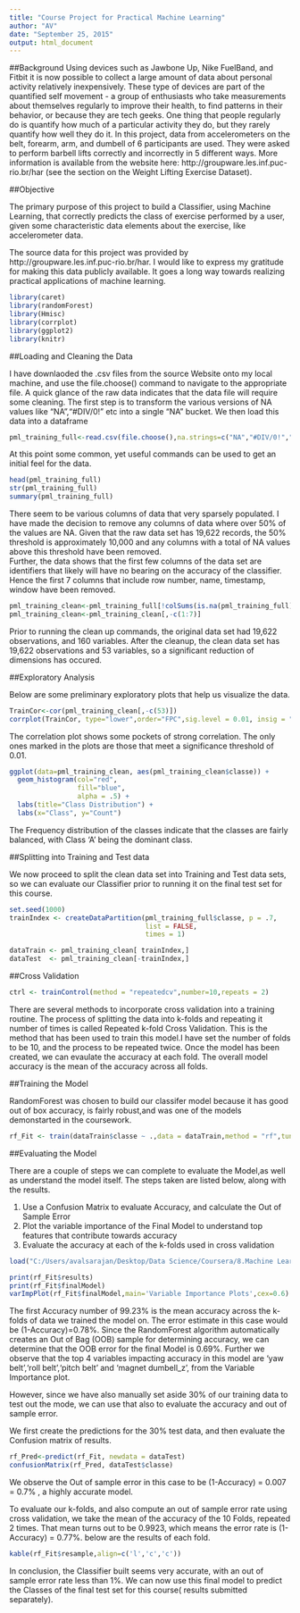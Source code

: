 ```yaml
---
title: "Course Project for Practical Machine Learning"
author: "AV"
date: "September 25, 2015"
output: html_document
---
```


##Background
Using devices such as Jawbone Up, Nike FuelBand, and Fitbit it is now possible to collect a large amount of data about personal activity relatively inexpensively. These type of devices are part of the quantified self movement - a group of enthusiasts who take measurements about themselves regularly to improve their health, to find patterns in their behavior, or because they are tech geeks. One thing that people regularly do is quantify how much of a particular activity they do, but they rarely quantify how well they do it. In this project,  data from accelerometers on the belt, forearm, arm, and dumbell of 6 participants are used. They were asked to perform barbell lifts correctly and incorrectly in 5 different ways. More information is available from the website here: http://groupware.les.inf.puc-rio.br/har (see the section on the Weight Lifting Exercise Dataset).


##Objective

The primary purpose of this project to build a Classifier, using Machine Learning, that correctly predicts the class of exercise performed by a user, given some characteristic data elements about the exercise, like accelerometer data.

The source data for this project was provided by  http://groupware.les.inf.puc-rio.br/har. I would like to express my gratitude for making this data publicly available. It goes a long way towards realizing practical applications of machine learning.

```r
library(caret)
library(randomForest)
library(Hmisc)
library(corrplot)
library(ggplot2)
library(knitr)
```

##Loading and Cleaning the Data

I have downlaoded the .csv files from the source Website onto my local machine, and use the file.choose() command to navigate to the appropriate file. A quick glance of the raw data indicates that the data file will require some cleaning. The first step is to transform the various versions of NA values like "NA","#DIV/0!" etc into a single "NA" bucket. We then load this data into a dataframe

```r
pml_training_full<-read.csv(file.choose(),na.strings=c("NA","#DIV/0!",""))
```
  
At this point some common, yet useful commands can be used to get an initial feel for the data.  

```r
head(pml_training_full)
str(pml_training_full)
summary(pml_training_full)
```  

There seem to be various columns of data that very sparsely populated. I have made the decision to remove any columns of data where over 50% of the values are NA. Given that the raw data set has 19,622 records, the 50% threshold is approximately 10,000 and any columns with a total of NA values above this threshold have been removed.  
Further, the data shows that the first few columns of the data set are identifiers that likely will have no bearing on the accuracy of the classifier. Hence the first 7 columns that include row number, name, timestamp, window have been removed. 
 
```r
pml_training_clean<-pml_training_full[!colSums(is.na(pml_training_full)) > 10000]
pml_training_clean<-pml_training_clean[,-c(1:7)]
```  

Prior to running the clean up commands, the original data set had 19,622 observations, and 160 variables. After the cleanup, the clean data set has 19,622 observations and 53 variables, so a significant reduction of dimensions has occured.

##Exploratory Analysis

Below are some preliminary exploratory plots that help us visualize the data. 


```r
TrainCor<-cor(pml_training_clean[,-c(53)])
corrplot(TrainCor, type="lower",order="FPC",sig.level = 0.01, insig = "blank", tl.pos = "n",title="Correlation Plot",mar=c(0,0,1,0))
```

The correlation plot shows some pockets of strong correlation. The only ones marked in the plots are those that meet a significance threshold of 0.01.

```r
ggplot(data=pml_training_clean, aes(pml_training_clean$classe)) + 
  geom_histogram(col="red", 
                 fill="blue", 
                 alpha = .5) + 
  labs(title="Class Distribution") +
  labs(x="Class", y="Count")
``` 

The Frequency distribution of the classes indicate that the classes are fairly balanced, with Class 'A' being the dominant class.


##Splitting into Training and Test data

We now proceed to split the clean data set into Training and Test data sets, so we can evaluate our Classifier prior to running it on the final test set for this course.

```r
set.seed(1000)
trainIndex <- createDataPartition(pml_training_full$classe, p = .7,
                                  list = FALSE,
                                  times = 1)

dataTrain <- pml_training_clean[ trainIndex,]
dataTest  <- pml_training_clean[-trainIndex,]
```


##Cross Validation

```r
ctrl <- trainControl(method = "repeatedcv",number=10,repeats = 2)
```

There are several methods to incorporate cross validation into a training routine. The process of splitting the data into k-folds and repeating it number of times is called Repeated k-fold Cross Validation. This is the method that has been used to train this model.I have set the number of folds to be 10, and the process to be repeated twice. Once the model has been created, we can evaulate the accuracy at each fold. The overall model accuracy is the mean of the accuracy across all folds.

##Training the Model

RandomForest was chosen to build our classifer model because it has good out of box accuracy, is fairly robust,and was one of the models demonstarted in the coursework.  

```r
rf_Fit <- train(dataTrain$classe ~ .,data = dataTrain,method = "rf",tuneGrid=data.frame(mtry=3), importance=TRUE,tuneLength = 3,trControl = ctrl,metric = "Accuracy") 
```

##Evaluating the Model

There are a couple of steps we can complete to evaluate the Model,as well as understand the model itself. The steps taken are listed below, along with the results.

1) Use a Confusion Matrix to evaluate Accuracy, and calculate the Out of Sample Error
2) Plot the variable importance of the Final Model to understand top features that contribute towards accuracy
3) Evaluate the accuracy at each of the k-folds used in cross validation

```r
load("C:/Users/avalsarajan/Desktop/Data Science/Coursera/8.Machine Learning/rf_Fit.RData")
```

```r
print(rf_Fit$results)
print(rf_Fit$finalModel)
varImpPlot(rf_Fit$finalModel,main='Variable Importance Plots',cex=0.6)
```

The first Accuracy number of 99.23% is the mean accuracy across the k-folds of data we trained the model on. The error estimate in this case would be (1-Accuracy)=0.78%. Since the RandomForest algorithm automatically creates an Out of Bag (OOB) sample for determining accuracy, we can determine that the OOB error for the final Model is 0.69%. Further we observe that the top 4 variables impacting accuracy in this model are 'yaw belt','roll belt','pitch belt' and 'magnet dumbell_z', from the Variable Importance plot.

However, since we have also manually set aside 30% of our training data to test out the mode, we can use that also to evaluate the accuracy and out of sample error.

We first create the predictions for the 30% test data, and then evaluate the Confusion matrix of results.

```r
rf_Pred<-predict(rf_Fit, newdata = dataTest)
confusionMatrix(rf_Pred, dataTest$classe)
```

We observe the Out of sample error in this case to be (1-Accuracy) = 0.007 = 0.7% , a highly accurate model.

To evaluate our k-folds, and also compute an out of sample error rate using cross validation, we take the mean of the accuracy of the 10 Folds, repeated 2 times. That mean turns out to be 0.9923, which means the error rate is (1-Accuracy) = 0.77%. below are the results of each fold.

```r
kable(rf_Fit$resample,align=c('l','c','c'))
```

In conclusion, the Classifier built seems very accurate, with an out of sample error rate less than 1%. We can now use this final model to predict the Classes of the final test set for this course( results submitted separately).

